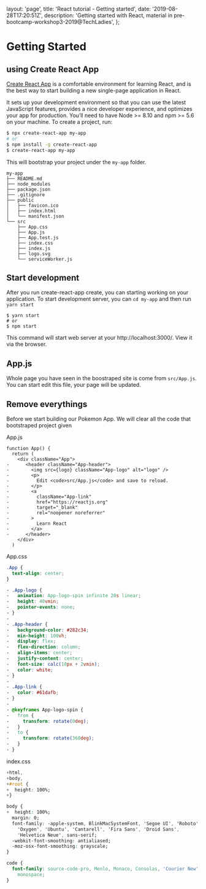   layout: 'page',
  title: 'React tutorial - Getting started',
  date: '2019-08-28T17:20:51Z',
  description:
    'Getting started with React, material in pre-bootcamp-workshop3-2019@TechLadies',
};

# Getting Started

## using Create React App

[Create React App](https://github.com/facebookincubator/create-react-app) is a comfortable environment for learning React, and is the best way to start building a new single-page application in React.

It sets up your development environment so that you can use the latest JavaScript features, provides a nice developer experience, and optimizes your app for production. You’ll need to have Node >= 8.10 and npm >= 5.6 on your machine. To create a project, run:

```bash
$ npx create-react-app my-app
# or
$ npm install -g create-react-app
$ create-react-app my-app
```

This will bootstrap your project under the `my-app` folder.

```
my-app
├── README.md
├── node_modules
├── package.json
├── .gitignore
├── public
│   ├── favicon.ico
│   ├── index.html
│   └── manifest.json
└── src
    ├── App.css
    ├── App.js
    ├── App.test.js
    ├── index.css
    ├── index.js
    ├── logo.svg
    └── serviceWorker.js
```

## Start development

After you run create-react-app create, you can starting working on your application. To start development server, you can `cd my-app` and then run `yarn start`

```shell
$ yarn start
# or
$ npm start
```

This command will start web server at your http://localhost:3000/. View it via the browser.

## App.js

Whole page you have seen in the boostraped site is come from `src/App.js`. You can start edit this file, your page will be updated.

## Remove everythings

Before we start building our Pokemon App. We will clear all the code that bootstraped project given

App.js

```tsx {diff}
function App() {
  return (
    <div className="App">
-      <header className="App-header">
-        <img src={logo} className="App-logo" alt="logo" />
-        <p>
-          Edit <code>src/App.js</code> and save to reload.
-        </p>
-        <a
-          className="App-link"
-          href="https://reactjs.org"
-          target="_blank"
-          rel="noopener noreferrer"
-        >
-          Learn React
-        </a>
-      </header>
    </div>
  )
```

App.css

```css {diff}
.App {
  text-align: center;
}

- .App-logo {
-   animation: App-logo-spin infinite 20s linear;
-   height: 40vmin;
-   pointer-events: none;
- }
-
- .App-header {
-   background-color: #282c34;
-   min-height: 100vh;
-   display: flex;
-   flex-direction: column;
-   align-items: center;
-   justify-content: center;
-   font-size: calc(10px + 2vmin);
-   color: white;
- }
-
- .App-link {
-   color: #61dafb;
- }
-
- @keyframes App-logo-spin {
-   from {
-     transform: rotate(0deg);
-   }
-   to {
-     transform: rotate(360deg);
-   }
- }
```

index.css

```css {diff}
+html,
+body,
+#root {
+  height: 100%;
+}

body {
+  height: 100%;
  margin: 0;
  font-family: -apple-system, BlinkMacSystemFont, 'Segoe UI', 'Roboto',
    'Oxygen', 'Ubuntu', 'Cantarell', 'Fira Sans', 'Droid Sans',
    'Helvetica Neue', sans-serif;
  -webkit-font-smoothing: antialiased;
  -moz-osx-font-smoothing: grayscale;
}

code {
  font-family: source-code-pro, Menlo, Monaco, Consolas, 'Courier New',
    monospace;
}
```

